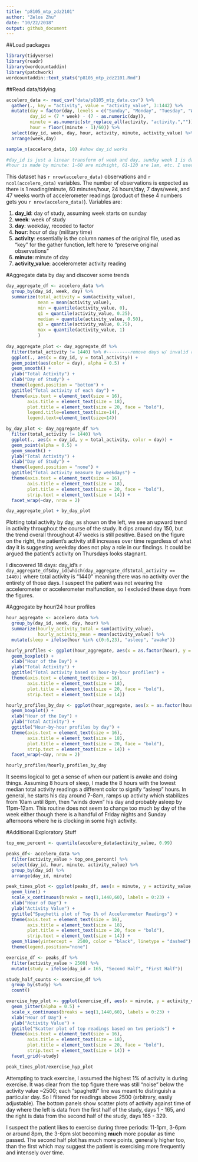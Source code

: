 ```yaml
---
title: "p8105_mtp_zdz2101"
author: "Zelos Zhu"
date: "10/22/2018"
output: github_document
---
```


##Load packages
```r
library(tidyverse)
library(readr)
library(wordcountaddin)
library(patchwork)
wordcountaddin::text_stats("p8105_mtp_zdz2101.Rmd")
```

##Read data/tidying
```r
accelero_data <- read_csv("data/p8105_mtp_data.csv") %>%
  gather(., key = "activity", value = "activity_value", 3:1442) %>%
  mutate(day = factor(day, levels = c("Sunday", "Monday", "Tuesday", "Wednesday", "Thursday", "Friday", "Saturday")),
         day_id = (7 * week) - (7 - as.numeric(day)),
         minute = as.numeric(str_replace_all(activity, "activity.","")),
         hour = floor((minute - 1)/60)) %>%
  select(day_id, week, day, hour, activity, minute, activity_value) %>%
  arrange(week,day)

sample_n(accelero_data, 10) #show day_id works

#day_id is just a linear transform of week and day, sunday week 1 is day 1, sunday week 2 is day 8, etc.
#hour is made by minute: 1-60 are midnight, 61-120 are 1am, etc. I used another clever trick to transform hour to be 0-23
```

This dataset has `r nrow(accelero_data)` observations and `r ncol(accelero_data)` variables. The number of observations is expected as there is 1 reading/minute, 60 minutes/hour, 24 hours/day, 7 days/week, and 47 weeks worth of accelerometer readings (product of these 4 numbers gets you `r nrow(accelero_data)`). Variables are: 

1) **day_id**: day of study, assuming week starts on sunday
2) **week**: week of study 
3) **day**: weekday, recoded to factor
4) **hour**: hour of day (military time)
5) **activity**: essentially is the column names of the original file, used as "key" for the gather function, left here to "preserve original observations"
6) **minute**:  minute of day
7) **activity_value**: accelerometer activity reading

#Aggregate data by day and discover some trends
```r
day_aggregate_df <- accelero_data %>%
  group_by(day_id, week, day) %>%
  summarize(total_activity = sum(activity_value),
            mean = mean(activity_value),
            min = quantile(activity_value, 0),
            q1 = quantile(activity_value, 0.25),
            median = quantile(activity_value, 0.50),
            q3 = quantile(activity_value, 0.75),
            max = quantile(activity_value, 1)
            )
  
day_aggregate_plot <- day_aggregate_df %>%
  filter(total_activity != 1440) %>% #---------remove days w/ invalid readings
  ggplot(., aes(x = day_id, y = total_activity)) + 
  geom_point(aes(color = day), alpha = 0.5) + 
  geom_smooth() +
  ylab("Total Activity") +
  xlab("Day of Study") + 
  theme(legend.position = "bottom") +
  ggtitle("Total activity of each day") + 
  theme(axis.text = element_text(size = 16),
        axis.title = element_text(size = 18),
        plot.title = element_text(size = 20, face = "bold"),
        legend.title=element_text(size=14), 
        legend.text=element_text(size=14))

by_day_plot <- day_aggregate_df %>%
  filter(total_activity != 1440) %>%
  ggplot(., aes(x = day_id, y = total_activity, color = day)) + 
  geom_point(alpha = 0.5) + 
  geom_smooth() + 
  ylab("Total Activity") +
  xlab("Day of Study") + 
  theme(legend.position = "none") +
  ggtitle("Total activity measure by weekdays") +
  theme(axis.text = element_text(size = 16),
        axis.title = element_text(size = 18),
        plot.title = element_text(size = 20, face = "bold"),
        strip.text = element_text(size = 14)) +
  facet_wrap(~day, nrow = 2)

day_aggregate_plot + by_day_plot
```

Plotting total activity by day, as shown on the left, we see an upward trend in activity throughout the course of the study. It dips around day 150, but the trend overall throughout 47 weeks is still positive. Based on the figure on the right, the patient's activity still increases over time regardless of what day it is suggesting weekday does not play a role in our findings. It could be argued the patient's activity on Thursdays looks stagnant. 

I discovered 18 days: day_id's `r day_aggregate_df$day_id[which(day_aggregate_df$total_activity == 1440)]` where total activity is "1440" meaning there was no activity over the entirety of those days. I suspect the patient was not wearing the accelerometer or accelerometer malfunction, so I excluded these days from the figures.

#Aggregate by hour/24 hour profiles
```r
hour_aggregate <- accelero_data %>%
  group_by(day_id, week, day, hour) %>%
  summarize(hourly_activity_total = sum(activity_value),
            hourly_activity_mean = mean(activity_value)) %>%
  mutate(sleep = ifelse(hour %in% c(0:6,23), "asleep", "awake"))

hourly_profiles <- ggplot(hour_aggregate, aes(x = as.factor(hour), y = hourly_activity_total, color = sleep)) +
  geom_boxplot() + 
  xlab("Hour of the Day") + 
  ylab("Total Activity") +
  ggtitle("Total activity based on hour-by-hour profiles") +
  theme(axis.text = element_text(size = 16),
        axis.title = element_text(size = 18),
        plot.title = element_text(size = 20, face = "bold"),
        strip.text = element_text(size = 14))

hourly_profiles_by_day <- ggplot(hour_aggregate, aes(x = as.factor(hour), y = hourly_activity_total, color = sleep)) +
  geom_boxplot() + 
  xlab("Hour of the Day") + 
  ylab("Total Activity") +
  ggtitle("Hour-by-hour profiles by day") +
  theme(axis.text = element_text(size = 16),
        axis.title = element_text(size = 18),
        plot.title = element_text(size = 20, face = "bold"),
        strip.text = element_text(size = 14)) +
  facet_wrap(~day, nrow = 2)

hourly_profiles/hourly_profiles_by_day
```

It seems logical to get a sense of when our patient is awake and doing things. Assuming 8 hours of sleep, I made the 8 hours with the lowest median total activity readings a different color to signify "asleep" hours. In general, he starts his day around 7-8am, ramps up activity which stabilizes from 10am until 8pm, then "winds down" his day and probably asleep by 11pm-12am. This routine does not seem to change too much by day of the week either though there is a handful of Friday nights and Sunday afternoons where he is clocking in some high activity. 

#Additional Exploratory Stuff
```r
top_one_percent <- quantile(accelero_data$activity_value, 0.99)

peaks_df<- accelero_data %>%
  filter(activity_value > top_one_percent) %>%
  select(day_id, hour, minute, activity_value) %>%
  group_by(day_id) %>%
  arrange(day_id, minute)

peak_times_plot <- ggplot(peaks_df, aes(x = minute, y = activity_value, color = as.factor(day_id))) +
  geom_line() + 
  scale_x_continuous(breaks = seq(1,1440,60), labels = 0:23) + 
  xlab("Hour of Day") +
  ylab("Activity Value") +
  ggtitle("Spaghetti plot of Top 1% of Accelerometer Readings") +
  theme(axis.text = element_text(size = 16),
        axis.title = element_text(size = 18),
        plot.title = element_text(size = 20, face = "bold"),
        strip.text = element_text(size = 14)) +
  geom_hline(yintercept =  2500, color = "black", linetype = "dashed") +
  theme(legend.position="none")

exercise_df <- peaks_df %>%
  filter(activity_value > 2500) %>%
  mutate(study = ifelse(day_id > 165, "Second Half", "First Half"))

study_half_counts <- exercise_df %>%
  group_by(study) %>%
  count()

exercise_hyp_plot <- ggplot(exercise_df, aes(x = minute, y = activity_value, color = study)) + 
  geom_jitter(alpha = 0.5) + 
  scale_x_continuous(breaks = seq(1,1440,60), labels = 0:23) + 
  xlab("Hour of Day") +
  ylab("Activity Value") + 
  ggtitle("Scatter plot of top readings based on two periods") +
  theme(axis.text = element_text(size = 16),
        axis.title = element_text(size = 18),
        plot.title = element_text(size = 20, face = "bold"),
        strip.text = element_text(size = 14)) +
  facet_grid(~study)

peak_times_plot/exercise_hyp_plot
```

Attempting to track exercise, I assumed the highest 1% of activity is during exercise. It was clear from the top figure there was still "noise" below the activity value ~2500; each "spaghetti" line was meant to distinguish a particular day. So I filtered for readings above 2500 (arbitrary, easily adjustable). The bottom panels show scatter plots of activity against time of day where the left is data from the first half of the study, days 1 - 165, and the right is data from the second half of the study, days 165 - 329. 

I suspect the patient likes to exercise during three periods: 11-1pm, 3-6pm or around 8pm, the 3-6pm slot becoming **much** more popular as time passed. The second half plot has much more points, generally higher too, than the first which may suggest the patient is exercising more frequently and intensely over time.
